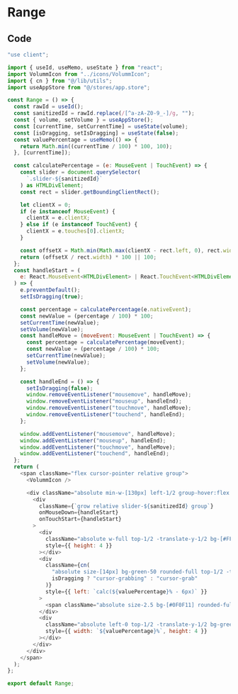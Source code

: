 # Range

## Code

```javascript
"use client";

import { useId, useMemo, useState } from "react";
import VolummIcon from "../icons/VolummIcon";
import { cn } from "@/lib/utils";
import useAppStore from "@/stores/app.store";

const Range = () => {
  const rawId = useId();
  const sanitizedId = rawId.replace(/[^a-zA-Z0-9_-]/g, "");
  const { volume, setVolume } = useAppStore();
  const [currentTime, setCurrentTime] = useState(volume);
  const [isDragging, setIsDragging] = useState(false);
  const valuePercentage = useMemo(() => {
    return Math.min((currentTime / 100) * 100, 100);
  }, [currentTime]);

  const calculatePercentage = (e: MouseEvent | TouchEvent) => {
    const slider = document.querySelector(
      `.slider-${sanitizedId}`
    ) as HTMLDivElement;
    const rect = slider.getBoundingClientRect();

    let clientX = 0;
    if (e instanceof MouseEvent) {
      clientX = e.clientX;
    } else if (e instanceof TouchEvent) {
      clientX = e.touches[0].clientX;
    }

    const offsetX = Math.min(Math.max(clientX - rect.left, 0), rect.width);
    return (offsetX / rect.width) * 100 || 100;
  };
  const handleStart = (
    e: React.MouseEvent<HTMLDivElement> | React.TouchEvent<HTMLDivElement>
  ) => {
    e.preventDefault();
    setIsDragging(true);

    const percentage = calculatePercentage(e.nativeEvent);
    const newValue = (percentage / 100) * 100;
    setCurrentTime(newValue);
    setVolume(newValue);
    const handleMove = (moveEvent: MouseEvent | TouchEvent) => {
      const percentage = calculatePercentage(moveEvent);
      const newValue = (percentage / 100) * 100;
      setCurrentTime(newValue);
      setVolume(newValue);
    };

    const handleEnd = () => {
      setIsDragging(false);
      window.removeEventListener("mousemove", handleMove);
      window.removeEventListener("mouseup", handleEnd);
      window.removeEventListener("touchmove", handleMove);
      window.removeEventListener("touchend", handleEnd);
    };

    window.addEventListener("mousemove", handleMove);
    window.addEventListener("mouseup", handleEnd);
    window.addEventListener("touchmove", handleMove);
    window.addEventListener("touchend", handleEnd);
  };
  return (
    <span className="flex cursor-pointer relative group">
      <VolummIcon />

      <div className="absolute min-w-[130px] left-1/2 group-hover:flex -translate-x-1/2 bg-[#0f0f0f] border__8 bottom-5 w-8 h-6 hidden items-center px-2 rounded">
        <div
          className={`grow relative slider-${sanitizedId} group`}
          onMouseDown={handleStart}
          onTouchStart={handleStart}
        >
          <div
            className="absolute w-full top-1/2 -translate-y-1/2 bg-[#FFFFFF0A] rounded-full cursor-pointer"
            style={{ height: 4 }}
          ></div>
          <div
            className={cn(
              "absolute size-[14px] bg-green-50 rounded-full top-1/2 -translate-y-1/2 z-20 flex items-center justify-center",
              isDragging ? "cursor-grabbing" : "cursor-grab"
            )}
            style={{ left: `calc(${valuePercentage}% - 6px)` }}
          >
            <span className="absolute size-2.5 bg-[#0F0F11] rounded-full"></span>
          </div>
          <div
            className="absolute left-0 top-1/2 -translate-y-1/2 bg-green-50 rounded-full"
            style={{ width: `${valuePercentage}%`, height: 4 }}
          ></div>
        </div>
      </div>
    </span>
  );
};

export default Range;
```
